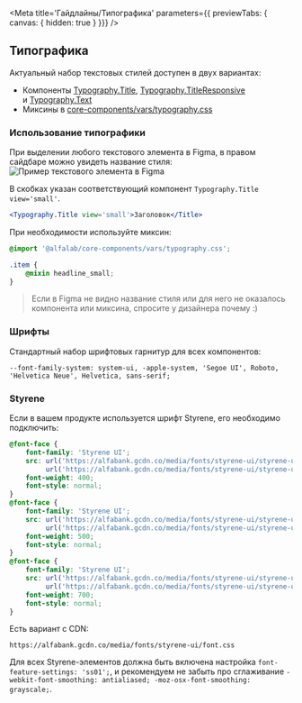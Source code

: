 
<Meta
  title='Гайдлайны/Типографика'
  parameters={{ previewTabs: { canvas: { hidden: true } }}}
/>

## Типографика

Актуальный набор текстовых стилей доступен в двух вариантах:

- Компоненты [Typography.Title](https://alfa-laboratory.github.io/core-components/master/?path=/docs/компоненты-typography--typography-title), [Typography.TitleResponsive](https://alfa-laboratory.github.io/core-components/master/?path=/docs/компоненты-typography--typography-title-responsive) и [Typography.Text](https://alfa-laboratory.github.io/core-components/master/?path=/docs/компоненты-typography--typography-text)
- Миксины в [core-components/vars/typography.css](https://github.com/alfa-laboratory/core-components/blob/master/packages/vars/src/typography.css)

### Использование типографики

При выделении любого текстового элемента в Figma, в правом сайдбаре можно увидеть название стиля:
<img src='./images/typography_figma-element.png' width={388} alt='Пример текстового элемента в Figma' />

В скобках указан соответствующий компонент `Typography.Title view='small'`.

```jsx
<Typography.Title view='small'>Заголовок</Title>
```

При необходимости используйте миксин:

```css
@import '@alfalab/core-components/vars/typography.css';

.item {
    @mixin headline_small;
}
```

> Если в Figma не видно название стиля или для него не оказалось компонента или миксина, спросите у дизайнера почему :)

### Шрифты

Стандартный набор шрифтовых гарнитур для всех компонентов:

`--font-family-system: system-ui, -apple-system, 'Segoe UI', Roboto, 'Helvetica Neue', Helvetica, sans-serif;`

### Styrene

Если в вашем продукте используется шрифт Styrene, его необходимо подключить:

```css
@font-face {
    font-family: 'Styrene UI';
    src: url('https://alfabank.gcdn.co/media/fonts/styrene-ui/styrene-ui_regular.woff2') format('woff2'),
         url('https://alfabank.gcdn.co/media/fonts/styrene-ui/styrene-ui_regular.woff') format('woff');
    font-weight: 400;
    font-style: normal;
}
@font-face {
    font-family: 'Styrene UI';
    src: url('https://alfabank.gcdn.co/media/fonts/styrene-ui/styrene-ui_medium.woff2') format('woff2'),
         url('https://alfabank.gcdn.co/media/fonts/styrene-ui/styrene-ui_medium.woff') format('woff');
    font-weight: 500;
    font-style: normal;
}
@font-face {
    font-family: 'Styrene UI';
    src: url('https://alfabank.gcdn.co/media/fonts/styrene-ui/styrene-ui_bold.woff2') format('woff2'),
         url('https://alfabank.gcdn.co/media/fonts/styrene-ui/styrene-ui_bold.woff') format('woff');
    font-weight: 700;
    font-style: normal;
}
```

Есть вариант с CDN:

`https://alfabank.gcdn.co/media/fonts/styrene-ui/font.css`

Для всех Styrene-элементов должна быть включена настройка `font-feature-settings: 'ss01';`, и рекомендуем не забыть про сглаживание
`-webkit-font-smoothing: antialiased; -moz-osx-font-smoothing: grayscale;`.
